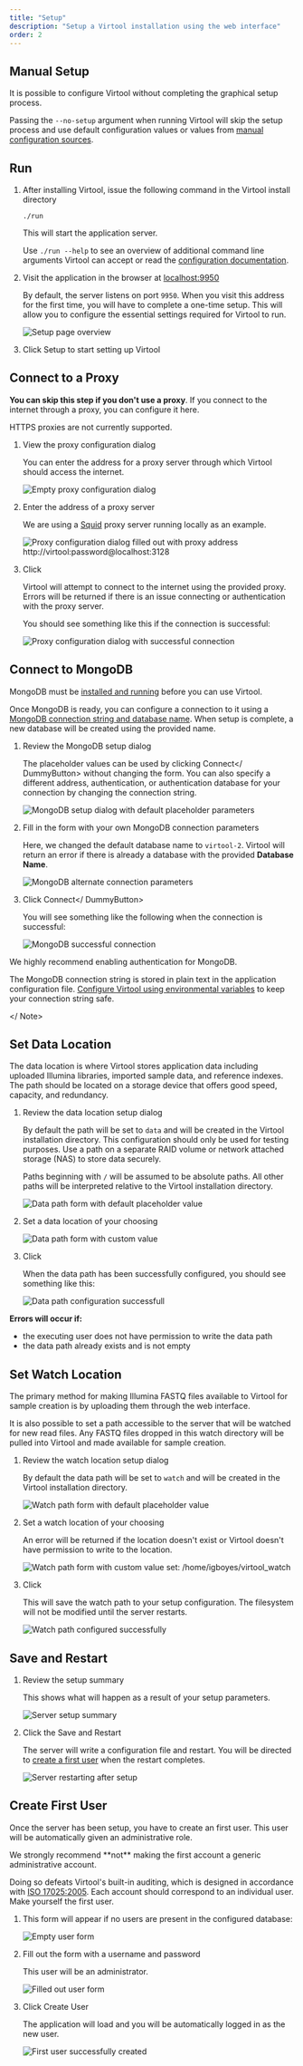 ```yaml
---
title: "Setup"
description: "Setup a Virtool installation using the web interface"
order: 2
---
```



## Manual Setup

It is possible to configure Virtool without completing the graphical setup process.

Passing the `--no-setup` argument when running Virtool will skip the setup process and use default configuration values or values from [manual configuration sources](/docs/manual/gs_configuration/).

## Run

1. After installing Virtool, issue the following command in the Virtool install directory

   ```shell
   ./run
   ```

   This will start the application server.

   Use `./run --help` to see an overview of additional command line arguments Virtool can accept or read the [configuration documentation](/docs/manual/start/configuration).

2. Visit the application in the browser at [localhost:9950](http://localhost:9950)

   By default, the server listens on port `9950`. When you visit this address for the first time, you will have to complete a one-time setup. This will allow you to configure the essential settings required for Virtool to run.

   ![Setup page overview](/images/setup/overview.png)

3. Click <DummyButton>Setup</DummyButton> to start setting up Virtool

## Connect to a Proxy

**You can skip this step if you don't use a proxy**. If you connect to the internet through a proxy, you can configure it here.

<Note title="Important" color="red">
  HTTPS proxies are not currently supported.
</Note>

1. View the proxy configuration dialog

   You can enter the address for a proxy server through which Virtool should access the internet.

   ![Empty proxy configuration dialog](/images/setup/proxy.png)

2. Enter the address of a proxy server

   We are using a [Squid](http://www.squid-cache.org/) proxy server running locally as an example.

   ![Proxy configuration dialog filled out with proxy address http://virtool:password@localhost:3128](/images/setup/proxy_filled.png)

3. Click <DummySaveButton />

   Virtool will attempt to connect to the internet using the provided proxy. Errors will be returned if there is an issue connecting or authentication with the proxy server.

   You should see something like this if the connection is successful:

   ![Proxy configuration dialog with successful connection](/images/setup/proxy_success.png)

## Connect to MongoDB

MongoDB must be [installed and running](setup.md#MongoDB) before you can use Virtool.

Once MongoDB is ready, you can configure a connection to it using a [MongoDB connection string and database name](https://docs.mongodb.com/manual/reference/connection-string). When setup is complete, a new database will be created using the provided name.

1. Review the MongoDB setup dialog

   The placeholder values can be used by clicking <DummyButton icon="plug">Connect</ DummyButton> without changing the form. You can also specify a different address, authentication, or authentication database for your connection by changing the connection string.

   ![MongoDB setup dialog with default placeholder parameters](/images/setup/mongo_empty.png)

2. Fill in the form with your own MongoDB connection parameters

   Here, we changed the default database name to `virtool-2`. Virtool will return an error if there is already a database with the provided **Database Name**.

   ![MongoDB alternate connection parameters](/images/setup/mongo_filled.png)

3. Click <DummyButton icon="plug">Connect</ DummyButton>

   You will see something like the following when the connection is successful:

   ![MongoDB successful connection](/images/setup/mongo_success.png)

<Note title="Important" color="red">

We highly recommend enabling authentication for MongoDB.

The MongoDB connection string is stored in plain text in the application configuration file. [Configure Virtool using environmental variables](/docs/manual/start/configuration) to keep your connection string safe.

</ Note>

## Set Data Location

The data location is where Virtool stores application data including uploaded Illumina libraries, imported sample data, and reference indexes. The path should be located on a storage device that offers good speed, capacity, and redundancy.

1. Review the data location setup dialog

   By default the path will be set to `data` and will be created in the Virtool installation directory. This configuration should only be used for testing purposes. Use a path on a separate RAID volume or network attached storage (NAS) to store data securely.

   Paths beginning with `/` will be assumed to be absolute paths. All other paths will be interpreted relative to the Virtool installation directory.

   ![Data path form with default placeholder value](/images/setup/data.png)

2. Set a data location of your choosing

   ![Data path form with custom value](/images/setup/data_filled.png)

3. Click <DummySaveButton />

   When the data path has been successfully configured, you should see something like this:

   ![Data path configuration successfull](/images/setup/data_success.png)

<Note>

**Errors will occur if:**

- the executing user does not have permission to write the data path
- the data path already exists and is not empty

</Note>

## Set Watch Location

The primary method for making Illumina FASTQ files available to Virtool for sample creation is by uploading them through the web interface.

It is also possible to set a path accessible to the server that will be watched for new read files. Any FASTQ files dropped in this watch directory will be pulled into Virtool and made available for sample creation.

1. Review the watch location setup dialog

   By default the data path will be set to `watch` and will be created in the Virtool installation directory.

   ![Watch path form with default placeholder value](/images/setup/watch.png)

2. Set a watch location of your choosing

   An error will be returned if the location doesn't exist or Virtool doesn't have permission to write to the location.

   ![Watch path form with custom value set: /home/igboyes/virtool_watch](/images/setup/watch_success.png)

3. Click <DummySaveButton />

   This will save the watch path to your setup configuration. The filesystem will not be modified until the server restarts.

   ![Watch path configured successfully](/images/setup/watch_success.png)

## Save and Restart

1. Review the setup summary

   This shows what will happen as a result of your setup parameters.

   ![Server setup summary](/images/setup/finish.png)

1. Click the <DummyButton icon="redo">Save and Restart</DummyButton>

   The server will write a configuration file and restart. You will be directed to [create a first user](#create-first-user) when the restart completes.

   ![Server restarting after setup](/images/setup/restarting.png)

## Create First User

Once the server has been setup, you have to create an first user. This user will be automatically given an administrative role.

<Note title="Important" color="red">
We strongly recommend **not** making the first account a generic administrative account.

Doing so defeats Virtool's built-in auditing, which is designed in accordance with [ISO 17025:2005](https://www.iso.org/standard/39883.html). Each account should correspond to an individual user. Make yourself the first user.

</Note>

1. This form will appear if no users are present in the configured database:

   ![Empty user form](/images/setup/user.png)

2. Fill out the form with a username and password

   This user will be an administrator.

   ![Filled out user form](/images/setup/user_filled.png)

3. Click <DummyButton icon="user-plus">Create User</DummyButton>

   The application will load and you will be automatically logged in as the new user.

   ![First user successfully created](/images/setup/user_success.png)
